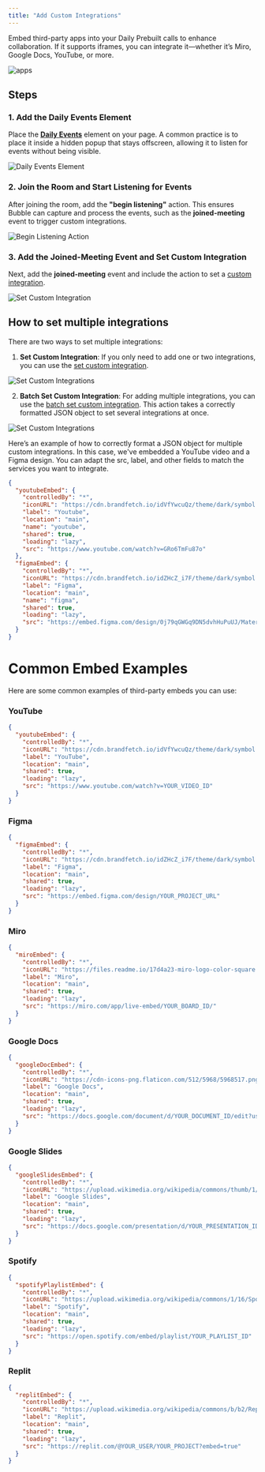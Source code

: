 ```yaml
---
title: "Add Custom Integrations"
---
```



<dailyPlusFlag feature="action" />

Embed third-party apps into your Daily Prebuilt calls to enhance collaboration. If it supports iframes, you can integrate it—whether it’s Miro, Google Docs, YouTube, or more.

![apps](https://res.cloudinary.com/dpfmaccxx/image/upload/v1727726808/gif-customapps_ntaqvo.gif)

## Steps

### 1. Add the Daily Events Element

Place the [**Daily Events**](/bubble/daily/plugin-reference/elements/daily-events) element on your page. A common practice is to place it inside a hidden popup that stays offscreen, allowing it to listen for events without being visible.

![Daily Events Element](https://res.cloudinary.com/dpfmaccxx/image/upload/v1726156453/CleanShot_2024-09-12_at_11.51.51_2x_bvxvxx.png)

### 2. Join the Room and Start Listening for Events

After joining the room, add the **"begin listening"** action. This ensures Bubble can capture and process the events, such as the **joined-meeting** event to trigger custom integrations.

![Begin Listening Action](https://res.cloudinary.com/dpfmaccxx/image/upload/v1726156452/CleanShot_2024-09-12_at_11.47.13_2x_s3tue7.png)

### 3. Add the Joined-Meeting Event and Set Custom Integration

Next, add the **joined-meeting** event and include the action to set a [custom integration](/bubble/daily/plugin-reference/actions/set-custom-integration).

![Set Custom Integration](https://res.cloudinary.com/dpfmaccxx/image/upload/v1727726828/CleanShot_2024-09-30_at_14.28.03_2x_sswhfp.png)

## How to set multiple integrations

There are two ways to set multiple integrations:

1. **Set Custom Integration**: If you only need to add one or two integrations, you can use the [set custom integration](/bubble/daily/plugin-reference/actions/set-custom-integration).

![Set Custom Integrations](https://res.cloudinary.com/dpfmaccxx/image/upload/v1727727275/custom-integration-2_cfbvde.png)

2. **Batch Set Custom Integration**: For adding multiple integrations, you can use the [batch set custom integration](/bubble/daily/plugin-reference/actions/batch-set-custom-integrations). This action takes a correctly formatted JSON object to set several integrations at once.

![Set Custom Integrations](https://res.cloudinary.com/dpfmaccxx/image/upload/v1727727275/custom-integration-3_yng5xu.png)

Here’s an example of how to correctly format a JSON object for multiple custom integrations. In this case, we've embedded a YouTube video and a Figma design. You can adapt the src, label, and other fields to match the services you want to integrate.

```json
{
  "youtubeEmbed": {
    "controlledBy": "*",
    "iconURL": "https://cdn.brandfetch.io/idVfYwcuQz/theme/dark/symbol.svg?k=bfHSJFAPEG",
    "label": "Youtube",
    "location": "main",
    "name": "youtube",
    "shared": true,
    "loading": "lazy",
    "src": "https://www.youtube.com/watch?v=GRo6TmFu87o"
  },
  "figmaEmbed": {
    "controlledBy": "*",
    "iconURL": "https://cdn.brandfetch.io/idZHcZ_i7F/theme/dark/symbol.svg?k=bfHSJFAPEG",
    "label": "Figma",
    "location": "main",
    "name": "figma",
    "shared": true,
    "loading": "lazy",
    "src": "https://embed.figma.com/design/0j79qGWGq9DN5dvhHuPuUJ/Material-3-Design-Kit-(Community)?node-id=11-1833&embed-host=share"
  }
}
```

# Common Embed Examples

Here are some common examples of third-party embeds you can use:

### YouTube

```json
{
  "youtubeEmbed": {
    "controlledBy": "*",
    "iconURL": "https://cdn.brandfetch.io/idVfYwcuQz/theme/dark/symbol.svg?k=bfHSJFAPEG",
    "label": "YouTube",
    "location": "main",
    "shared": true,
    "loading": "lazy",
    "src": "https://www.youtube.com/watch?v=YOUR_VIDEO_ID"
  }
}
```

### Figma

```json
{
  "figmaEmbed": {
    "controlledBy": "*",
    "iconURL": "https://cdn.brandfetch.io/idZHcZ_i7F/theme/dark/symbol.svg?k=bfHSJFAPEG",
    "label": "Figma",
    "location": "main",
    "shared": true,
    "loading": "lazy",
    "src": "https://embed.figma.com/design/YOUR_PROJECT_URL"
  }
}
```

### Miro

```json
{
  "miroEmbed": {
    "controlledBy": "*",
    "iconURL": "https://files.readme.io/17d4a23-miro-logo-color-square.png",
    "label": "Miro",
    "location": "main",
    "shared": true,
    "loading": "lazy",
    "src": "https://miro.com/app/live-embed/YOUR_BOARD_ID/"
  }
}
```

### Google Docs

```json
{
  "googleDocEmbed": {
    "controlledBy": "*",
    "iconURL": "https://cdn-icons-png.flaticon.com/512/5968/5968517.png",
    "label": "Google Docs",
    "location": "main",
    "shared": true,
    "loading": "lazy",
    "src": "https://docs.google.com/document/d/YOUR_DOCUMENT_ID/edit?usp=sharing"
  }
}
```

### Google Slides

```json
{
  "googleSlidesEmbed": {
    "controlledBy": "*",
    "iconURL": "https://upload.wikimedia.org/wikipedia/commons/thumb/1/16/Google_Slides_2020_Logo.svg/440px-Google_Slides_2020_Logo.svg.png",
    "label": "Google Slides",
    "location": "main",
    "shared": true,
    "loading": "lazy",
    "src": "https://docs.google.com/presentation/d/YOUR_PRESENTATION_ID/edit?usp=sharing"
  }
}
```

### Spotify

```json
{
  "spotifyPlaylistEmbed": {
    "controlledBy": "*",
    "iconURL": "https://upload.wikimedia.org/wikipedia/commons/1/16/Spotify_logo_with_text.svg",
    "label": "Spotify",
    "location": "main",
    "shared": true,
    "loading": "lazy",
    "src": "https://open.spotify.com/embed/playlist/YOUR_PLAYLIST_ID"
  }
}
```

### Replit

```json
{
  "replitEmbed": {
    "controlledBy": "*",
    "iconURL": "https://upload.wikimedia.org/wikipedia/commons/b/b2/Repl.it_logo.svg",
    "label": "Replit",
    "location": "main",
    "shared": true,
    "loading": "lazy",
    "src": "https://replit.com/@YOUR_USER/YOUR_PROJECT?embed=true"
  }
}
```

<dailyBubbleFooter />
